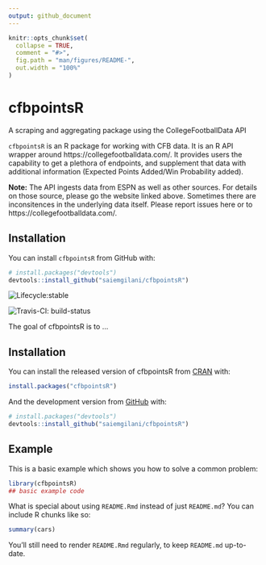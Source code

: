 ---
output: github_document
---

<!-- README.md is generated from README.Rmd. Please edit that file -->

```{r, include = FALSE}
knitr::opts_chunk$set(
  collapse = TRUE,
  comment = "#>",
  fig.path = "man/figures/README-",
  out.width = "100%"
)
```

# cfbpointsR
A scraping and aggregating package using the CollegeFootballData API

`cfbpointsR` is an R package for working with CFB data. It is an R API wrapper around https://collegefootballdata.com/. It provides users the capability to get a plethora of endpoints, and supplement that data with additional information (Expected Points Added/Win Probability added). 

__Note:__ The API ingests data from ESPN as well as other sources. For details on those source, please go the website linked above. Sometimes there are inconsitences in the underlying data itself. Please report issues here or to https://collegefootballdata.com/. 

## Installation
You can install `cfbpointsR` from GitHub with:

``` r
# install.packages("devtools")
devtools::install_github("saiemgilani/cfbpointsR")
```

  <!-- badges: start -->
  ![Lifecycle:stable](https://img.shields.io/badge/lifecycle-stable-brightgreen.svg)
  
  ![Travis-CI: build-status](https://travis-ci.com/saiemgilani/cfbpointsR.svg?token=BxsozfUD3VCvCzzJpdFf&branch=master)
  <!-- badges: end -->

The goal of cfbpointsR is to ...

## Installation

You can install the released version of cfbpointsR from [CRAN](https://CRAN.R-project.org) with:

``` r
install.packages("cfbpointsR")
```

And the development version from [GitHub](https://github.com/) with:

``` r
# install.packages("devtools")
devtools::install_github("saiemgilani/cfbpointsR")
```
## Example

This is a basic example which shows you how to solve a common problem:

```{r example}
library(cfbpointsR)
## basic example code
```

What is special about using `README.Rmd` instead of just `README.md`? You can include R chunks like so:

```{r cars}
summary(cars)
```

You'll still need to render `README.Rmd` regularly, to keep `README.md` up-to-date.


